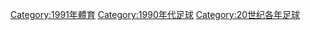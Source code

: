 {{Catnav|頁面分類|...|每年體育|1990年代體育|1991年體育}}
{{Commonscat|1991 in association football}}

[[Category:1991年體育|Category:1991年體育]]
[[Category:1990年代足球|Category:1990年代足球]]
[[Category:20世纪各年足球|Category:20世纪各年足球]]